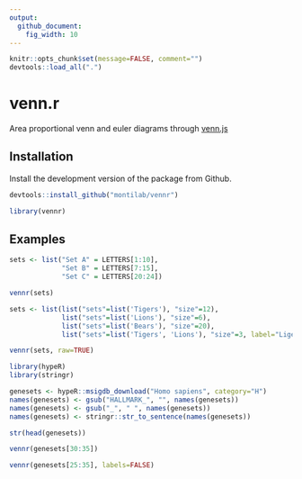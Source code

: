 ```yaml
---
output:
  github_document:
    fig_width: 10
---
```


<!-- README.md is generated from README.Rmd. Please edit that file -->

```r
knitr::opts_chunk$set(message=FALSE, comment="")
devtools::load_all(".")
```

# venn.r
Area proportional venn and euler diagrams through [venn.js](https://github.com/benfred/venn.js/)

## Installation

Install the development version of the package from Github.

``` r
devtools::install_github("montilab/vennr")
```

```r
library(vennr)
```

## Examples

```r
sets <- list("Set A" = LETTERS[1:10],
             "Set B" = LETTERS[7:15],
             "Set C" = LETTERS[20:24])

vennr(sets)
```

```r
sets <- list(list("sets"=list('Tigers'), "size"=12),
             list("sets"=list('Lions'), "size"=6),
             list("sets"=list('Bears'), "size"=20),
             list("sets"=list('Tigers', 'Lions'), "size"=3, label="Ligers"))

vennr(sets, raw=TRUE)
```

```r
library(hypeR)
library(stringr)

genesets <- hypeR::msigdb_download("Homo sapiens", category="H")
names(genesets) <- gsub("HALLMARK_", "", names(genesets))
names(genesets) <- gsub("_", " ", names(genesets))
names(genesets) <- stringr::str_to_sentence(names(genesets))
```

```r
str(head(genesets))
```

```r
vennr(genesets[30:35])
```

```r
vennr(genesets[25:35], labels=FALSE)
```
